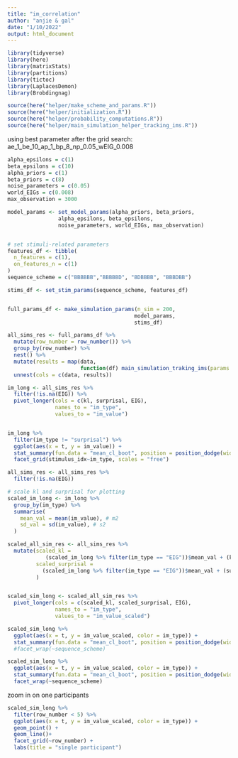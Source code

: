 ```yaml
---
title: "im_correlation"
author: "anjie & gal"
date: "1/10/2022"
output: html_document
---
```


```r
library(tidyverse)
library(here)
library(matrixStats)
library(partitions)
library(tictoc)
library(LaplacesDemon)
library(Brobdingnag)

source(here("helper/make_scheme_and_params.R"))
source(here("helper/initialization.R"))
source(here("helper/probability_computations.R"))
source(here("helper/main_simulation_helper_tracking_ims.R"))
```

using best parameter after the grid search: 
ae_1_be_10_ap_1_bp_8_np_0.05_wEIG_0.008

```r
alpha_epsilons = c(1)
beta_epsilons = c(10)
alpha_priors = c(1)
beta_priors = c(8)
noise_parameters = c(0.05)
world_EIGs = c(0.008)
max_observation = 3000

model_params <- set_model_params(alpha_priors, beta_priors, 
                alpha_epsilons, beta_epsilons, 
                noise_parameters, world_EIGs, max_observation)


# set stimuli-related parameters 
features_df <- tibble(
  n_features = c(1), 
  on_features_n = c(1)
)
sequence_scheme = c("BBBBBB","BBBBBD", "BDBBBB", "BBBDBB")

stims_df <- set_stim_params(sequence_scheme, features_df)


full_params_df <- make_simulation_params(n_sim = 200,
                                        model_params, 
                                        stims_df)
```


```r
all_sims_res <- full_params_df %>%
  mutate(row_number = row_number()) %>% 
  group_by(row_number) %>% 
  nest() %>%
  mutate(results = map(data,
                       function(df) main_simulation_traking_ims(params = df))) %>%
  unnest(cols = c(data, results))
```


```r
im_long <- all_sims_res %>%
  filter(!is.na(EIG)) %>% 
  pivot_longer(cols = c(kl, surprisal, EIG), 
               names_to = "im_type", 
               values_to = "im_value") 


im_long %>% 
  filter(im_type != "surprisal") %>% 
  ggplot(aes(x = t, y = im_value)) + 
  stat_summary(fun.data = "mean_cl_boot", position = position_dodge(width = .2)) + 
  facet_grid(stimulus_idx~im_type, scales = "free")
```

```r
all_sims_res <- all_sims_res %>%
  filter(!is.na(EIG))

# scale kl and surprisal for plotting 
scaled_im_long <- im_long %>% 
  group_by(im_type) %>% 
  summarise(
    mean_val = mean(im_value), # m2
    sd_val = sd(im_value), # s2
  ) 

scaled_all_sim_res <- all_sims_res %>% 
  mutate(scaled_kl = 
            (scaled_im_long %>% filter(im_type == "EIG"))$mean_val + (kl - (scaled_im_long %>% filter(im_type == "kl"))$mean_val) * (scaled_im_long %>% filter(im_type == "EIG"))$sd_val / (scaled_im_long %>% filter(im_type == "kl"))$sd_val, 
         scaled_surprisal = 
           (scaled_im_long %>% filter(im_type == "EIG"))$mean_val + (surprisal - (scaled_im_long %>% filter(im_type == "surprisal"))$mean_val) * (scaled_im_long %>% filter(im_type == "EIG"))$sd_val / (scaled_im_long %>% filter(im_type == "surprisal"))$sd_val
         )


scaled_sim_long <- scaled_all_sim_res %>% 
  pivot_longer(cols = c(scaled_kl, scaled_surprisal, EIG), 
               names_to = "im_type", 
               values_to = "im_value_scaled") 
```


```r

scaled_sim_long %>% 
  ggplot(aes(x = t, y = im_value_scaled, color = im_type)) + 
  stat_summary(fun.data = "mean_cl_boot", position = position_dodge(width = .2)) 
  #facet_wrap(~sequence_scheme)

scaled_sim_long %>% 
  ggplot(aes(x = t, y = im_value_scaled, color = im_type)) + 
  stat_summary(fun.data = "mean_cl_boot", position = position_dodge(width = .2)) + 
  facet_wrap(~sequence_scheme)
```
zoom in on one participants 

```r
scaled_sim_long %>% 
  filter(row_number < 5) %>% 
  ggplot(aes(x = t, y = im_value_scaled, color = im_type)) + 
  geom_point() + 
  geom_line()+ 
  facet_grid(~row_number) + 
  labs(title = "single participant")
```


